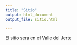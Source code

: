 ```yaml
---
title: "Sitio"
output: html_document
output_file: sitio.html

---
```

El sitio sera en el Valle del Jerte